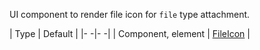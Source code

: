 UI component to render file icon for `file` type attachment.

| Type | Default |
|- -|- -|
| Component, element | [FileIcon](/reactnative/ui-components/file-icon) |
